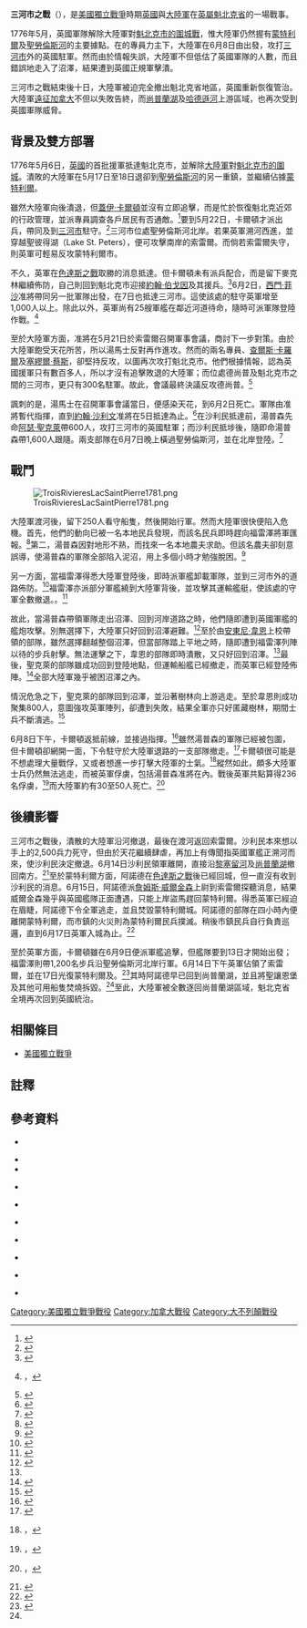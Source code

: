 {{NoteTA
|G1=Military
|G2=地名
|G3=USState
}}
{{Infobox Military Conflict
|conflict=三河市之戰
|partof=[[美國獨立戰爭|美國獨立戰爭]]
|image=[[File:TroisRivieres1759.png|300px]]
|caption=一幅1759年[[蒙特利爾|蒙特利爾]]地圖。地圖下方為黎塞留河；索雷爾位處黎塞留河與聖勞倫斯河交匯點；索雷爾東面為聖彼得湖，而三河市則在湖泊東面。
|date= 1776年6月8日
|place=[[魁北克省|魁北克省]][[三河市_(加拿大)|三河市]]
|coordinates= {{coord|46|21|N|72|33|W|region:CA_type:city|display=inline,title}}
|result=英軍勝利
|combatant2= {{flagicon|United Kingdom|1606}} [[大不列顛王國|英國]]
|combatant1= {{flagicon|USA|1776}} [[大陸軍|大陸軍]]
|commander2={{flagicon|United Kingdom|1606}} [[第一代多爾切斯特男爵蓋伊·卡爾頓|蓋伊·卡爾頓]]<br/>{{flagicon|United Kingdom|1606}} [[巴寧的西門·菲沙|西門·菲沙]]
|commander1= {{flagicon|USA|1776}} {{link-en|威廉·湯普森 (將軍)|William Thompson (general)|威廉·湯普森}}{{POW}}<br/>{{flagicon|USA|1776}} [[阿瑟·聖克萊|阿瑟·聖克萊]]<br/>{{flagicon|USA|1776}} [[安東尼·韋恩|安東尼·韋恩]]
|strength2=超過1,000人
|strength1=2,000人
|casualties2=8人死<br/>9人傷
|casualties1=30-50人死<br/>約30人傷<br/>236人被俘
}}
{{Campaignbox遠征加拿大}}

'''三河市之戰'''（{{lang-en|'''Battle of Trois-Rivières'''}}），是[[美國獨立戰爭|美國獨立戰爭]]時期[[大不列顛王國|英國]]與[[大陸軍|大陸軍]]在[[英屬魁北克省|英屬魁北克省]]的一場戰事。

1776年5月，英國軍隊解除大陸軍對[[魁北克戰役_(1775年)|魁北克市的圍城戰]]，惟大陸軍仍然握有[[蒙特利爾|蒙特利爾]]及[[聖勞倫斯河|聖勞倫斯河]]的主要據點。在{{link-en|第二次大陸會議|Second Continental Congress}}的專員力主下，大陸軍在6月8日由{{link-en|索雷爾-特拉西|Sorel-Tracy|索雷爾}}出發，攻打[[三河市_(加拿大)|三河市]]外的英國駐軍。然而由於情報失誤，大陸軍不但低估了英國軍隊的人數，而且錯誤地走入了沼澤，結果遭到英國正規軍擊潰。

三河市之戰結束後十日，大陸軍被迫完全撤出魁北克省地區，英國重新恢復管治。大陸軍[[遠征加拿大|遠征加拿大]]不但以失敗告終，而[[尚普蘭湖|尚普蘭湖]]及[[哈德遜河|哈德遜河]]上游區域，也再次受到英國軍隊威脅。

== 背景及雙方部署 ==

1776年5月6日，[[大不列顛王國|英國]]的首批援軍抵達魁北克市，並解除[[大陸軍|大陸軍]]對[[魁北克戰役_(1775年)|魁北克市的圍城]]。潰敗的大陸軍在5月17日至18日退卻到[[聖勞倫斯河|聖勞倫斯河]]的另一重鎮{{link-en|索雷爾-特拉西|Sorel-Tracy|索雷爾}}，並繼續佔據[[蒙特利爾|蒙特利爾]]。

雖然大陸軍向後潰退，但{{link-en|魁北克省總督|Governor of Quebec}}[[第一代多爾切斯特男爵蓋伊·卡爾頓|蓋伊·卡爾頓]]並沒有立即追擊，而是忙於恢復魁北克近郊的行政管理，並派專員調查各戶居民有否通敵。<ref>{{Harvnb|Stanley|1977|p=124}}</ref>要到5月22日，卡爾頓才派{{link-en|阿蘭·麥克林|Allan Maclean of Torloisk}}出兵，帶同{{link-en|第29步兵軍團|29th (Worcestershire) Regiment of Foot}}及{{link-en|第47步兵軍團|47th (Lancashire) Regiment of Foot}}到[[三河市_(加拿大)|三河市]]駐守。<ref>{{Harvnb|Stanley|1977|p=125}}</ref>三河市位處聖勞倫斯河北岸。若果英軍溯河西進，並穿越聖彼得湖（Lake St. Peters），便可攻擊南岸的索雷爾。而倘若索雷爾失守，則英軍可輕易反攻蒙特利爾市。

不久，英軍在[[色達斯之戰|色達斯之戰]]取勝的消息抵達。但卡爾頓未有派兵配合，而是留下麥克林繼續佈防，自己則回到魁北克市迎接[[約翰·伯戈因|約翰·伯戈因]]及其援兵。<ref>{{Harvnb|Stanley|1977|pp=125-126}}</ref>6月2日，[[巴寧的西門·菲沙|西門·菲沙]]准將帶同另一批軍隊出發，在7日也抵達三河市。這使該處的駐守英軍增至1,000人以上。除此以外，英軍尚有25艘軍艦在鄰近河道待命，隨時可派軍隊登陸作戰。<ref>{{Harvnb|Fryer|1996|p=139}}，{{Harvnb|Smith|1907|p=141}}</ref>

至於大陸軍方面，{{link-en|約翰·湯馬士|John Thomas (General)}}准將在5月21日於索雷爾召開軍事會議，商討下一步對策。由於大陸軍飽受天花所苦，所以湯馬士反對再作進攻。然而{{link-en|第二次大陸會議|Second Continental Congress}}的兩名專員、[[查爾斯·卡羅爾|查爾斯·卡羅爾]]及[[塞繆爾·蔡斯|塞繆爾·蔡斯]]，卻堅持反攻{{link-en|德尚普|Deschambault-Grondines}}，以圖再次攻打魁北克市。他們根據情報，認為英國援軍只有數百多人，所以才沒有追擊敗退的大陸軍；而位處德尚普及魁北克市之間的三河市，更只有300名駐軍。故此，會議最終決議反攻德尚普。<ref>{{Harvnb|Stanley|1977|pp=126-127}}</ref>

諷刺的是，湯馬士在召開軍事會議當日，便感染天花，到6月2日死亡。軍隊由{{link-en|威廉·湯普森 (將軍)|William Thompson (general)|威廉·湯普森}}准將暫代指揮，直到[[約翰·沙利文|約翰·沙利文]]准將在5日抵達為止。<ref>{{Harvnb|Smith|1882|p=18}}</ref>在沙利民抵達前，湯普森先命[[阿瑟·聖克萊|阿瑟·聖克萊]]帶600人，攻打三河市的英國駐軍；而沙利民抵埗後，隨即命湯普森帶1,600人跟隨。兩支部隊在6月7日晚上橫過聖勞倫斯河，並在北岸登陸。<ref>{{Harvnb|Smith|1882|p=19}}</ref>

== 戰鬥 ==
[[File:TroisRivieresLacSaintPierre1781.png|thumb]]

大陸軍渡河後，留下250人看守船隻，然後開始行軍。然而大陸軍很快便陷入危機。首先，他們的動向已被一名本地民兵發現，而該名民兵即時趕向福雷澤將軍匯報。<ref name="#1">{{Harvnb|Stanley|1977|p=128}}</ref>第二，湯普森因對地形不熟，而找來一名本地農夫求助。但該名農夫卻刻意誤導，使湯普森的軍隊全部陷入泥沼，用上多個小時才勉強脫困。<ref>{{Harvnb|Stanley|1977|p=127}}</ref>

另一方面，當福雷澤得悉大陸軍登陸後，即時派軍艦卸載軍隊，並到三河市外的道路佈防。<ref>{{Harvnb|Lanctot|1967|p=144}}</ref>福雷澤亦派部分軍艦繞到大陸軍背後，並攻擊其運輸艦艇，使該處的守軍全數撤退。。<ref>{{Harvnb|Hartley|1908|p=199}}</ref>

故此，當湯普森帶領軍隊走出沼澤、回到河岸道路之時，他們隨即遭到英國軍艦的艦炮攻擊。別無選擇下，大陸軍只好回到沼澤避難。<ref>{{Harvnb|Morrissey|2003|p=69}}</ref>至於由[[安東尼·韋恩|安東尼·韋恩]]上校帶領的部隊，雖然選擇翻越整個沼澤，但當部隊踏上平地之時，隨即遭到福雷澤列陣以待的步兵射擊。無法運擊之下，韋恩的部隊即時潰散，又只好回到沼澤。<ref name="#1"/>最後，聖克萊的部隊雖成功回到登陸地點，但運輸船艦已經撤走，而英軍已經登陸佈陣。<ref>{{Harvnb|Hartley|1908|p=99}}</ref>全部大陸軍幾乎被困沼澤之內。

情況危急之下，聖克萊的部隊回到沼澤，並沿著樹林向上游逃走。至於韋恩則成功聚集800人，意圖強攻英軍陣列，卻遭到失敗，結果全軍亦只好匿藏樹林，期間士兵不斷潰逃。<ref>{{Harvnb|Morrissey|2003|pp=69-70}}</ref>

6月8日下午，卡爾頓返抵前線，並接過指揮。<ref>{{Harvnb|Smith|1907|p=414}}</ref>雖然湯普森的軍隊已經被包圍，但卡爾頓卻網開一面，下令駐守於大陸軍退路的一支部隊撤走。<ref>{{Harvnb|Smith|1907|p=413}}</ref>卡爾頓很可能是不想處理大量戰俘，又或者想進一步打擊大陸軍的士氣。<ref>{{Harvnb|Morrissey|2003|p=70}}，{{Harvnb|Smith|1907|p=414}}</ref>縱然如此，頗多大陸軍士兵仍然無法逃走，而被英軍俘虜，包括湯普森准將在內。戰後英軍共點算得236名俘虜，<ref>{{Harvnb|Smith|1907|p=416}}，{{Harvnb|Boatner|1996|p=1117}}</ref>而大陸軍約有30至50人死亡。<ref>{{Harvnb|Morrissey|2003|p=70}}，{{Harvnb|Peckham|1974|p=18}}</ref>

== 後續影響 ==

三河市之戰後，潰散的大陸軍沿河撤退，最後在{{link-en|貝爾蒂埃鎮|Berthierville}}渡河返回索雷爾。沙利民本來想以手上的2,500兵力死守，但由於天花繼續肆虐，再加上有傳聞指英國軍艦正溯河而來，使沙利民決定撤退。6月14日沙利民領軍離開，直接沿[[黎塞留河|黎塞留河]]及[[尚普蘭湖|尚普蘭湖]]撤回南方。<ref>{{Harvnb|Stanley|1977|pp=129-130}}</ref>至於蒙特利爾方面，阿諾德在[[色達斯之戰|色達斯之戰]]後已經回城，但一直沒有收到沙利民的消息。6月15日，阿諾德派[[詹姆斯·威爾金森|詹姆斯·威爾金森]]上尉到索雷爾探聽消息，結果威爾金森幾乎與英國艦隊正面遭遇，只能上岸盜馬趕回蒙特利爾。得悉英軍已經迫在眉睫，阿諾德下令全軍逃走，並且焚毀蒙特利爾城。阿諾德的部隊在四小時內便離開蒙特利爾，而市鎮的火災則為蒙特利爾民兵撲滅。稍後市鎮民兵自行負責巡邏，直到6月17日英軍入城為止。<ref name="#2">{{Harvnb|Stanley|1977|pp=130-132}}</ref>

至於英軍方面，卡爾頓雖在6月9日便派軍艦追擊，但艦隊要到13日才開始出發；福雷澤則帶1,200名步兵沿聖勞倫斯河北岸行軍。6月14日下午英軍佔領了索雷爾，並在17日光復蒙特利爾及{{link-en|聖讓恩堡|Fort Saint-Jean (Quebec)}}。<ref>{{Harvnb|Fryer|1996|p=142}}</ref>其時阿諾德早已回到尚普蘭湖，並且將聖讓恩堡及其他可用船隻焚燒拆毀。<ref name="#2"/>至此，大陸軍被全數逐回尚普蘭湖區域，魁北克省全境再次回到英國統治。

== 相關條目 ==
* [[美國獨立戰爭|美國獨立戰爭]]

==註釋 ==
{{reflist|2}}
== 參考資料 ==
{{美國主題}}

{{refbegin}}
*{{Citation
|last=Boatner
|first=Mark Mayo
|title=Cassell's Biographical Dictionary of the American War of Independence, 1763–1783
|language=en
|publication-place =London
|publisher=Cassell & Company
|year=1966
|isbn=0-304-29296-6
}}

*{{Citation
|last=Fryer
|first=Mary Beacock
|title=Allan Maclean, Jacobite General: The Life of an Eighteenth Century Career Soldier
|language=en
|publication-place =
|publisher=Dundurn Press Ltd.
|year=1996
|isbn=978-1-55002-011-3
}}
*{{Citation 
|last=Cobbett
|first= William
|year=1814
|title=The Parliamentary History of England, from the Earliest Period to the Year 1803, v.2
|language=en
|publication-place = London
|publisher=Longman, Hurst, Rees, Orme & Brown
|isbn=978-1-4067-2221-5
}}

*{{Citation 
|last= Lanctot
|first= Gustave
|year=1967
|title= Canada & the American Revolution, 1774-1783
|language=en
|publication-place = London
|publisher= George G. Harrap & Co.
}}

*{{Citation 
|last=Morrissey
|first= Brendan
|year=2003
|title= Quebec 1775: The American Invasion of Canada
|language=en
|publication-place = Oxford
|publisher= Osprey Publishing
|isbn=978-1-84176-681-2
}}

*{{Citation 
|last=Peckham
|first=Howard H.
|year=1974
|title=The Toll of Independence: Engagements & Battle Casualties of the American Revolution
|language=en
|publication-place =Chicago
|publisher=University of Chicago Press
|isbn=0-226-65318-8
}}

*{{Citation 
|last=Smith
|first=Justin H
|year=1907
|title= Our Struggle for the Fourteenth Colony, vol 1
|language=en
|publication-place = New York
|publisher=G.P. Putnam's Sons
}}

*{{Citation
|last=Stanley
|first=George F. G.
|title=Canada invaded, 1775-1776
|language=en
|publication-place =Toronto
|publisher= Samuel Stevens Hakkert
|year=1977
|isbn= 0888665377
}}

*{{Citation
|last=Smith
|first=William Henry
|title=The St. Clair Papers
|language=en
|publication-place =
|publisher= =Robert Clarke & Co
|year=1882
}}

*{{Citation
|last=Hartley
|first=Thomas
|title=Proceedings and Addresses, Volume 17
|language=en
|publication-place =
|publisher= Pennsylvania-German Society
|year=1908
}}
{{refend}}

[[Category:美國獨立戰爭戰役|Category:美國獨立戰爭戰役]]
[[Category:加拿大戰役|Category:加拿大戰役]]
[[Category:大不列顛戰役|Category:大不列顛戰役]]